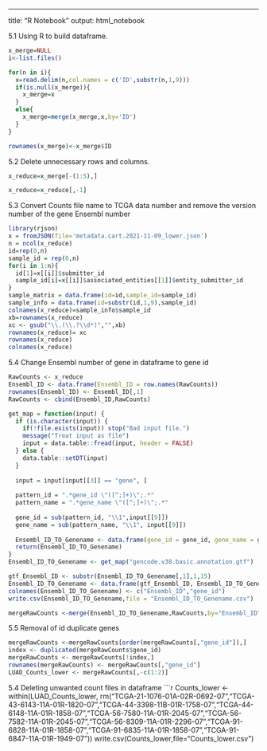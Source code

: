 ---
title: "R Notebook"
output: html_notebook

5.1 Using R to build dataframe.
```r
x_merge=NULL
i<-list.files()

for(n in i){
  x=read.delim(n,col.names = c('ID',substr(n,1,9)))
  if(is.null(x_merge)){
    x_merge=x
  }
  else{
    x_merge=merge(x_merge,x,by='ID')
  }
}

rownames(x_merge)<-x_merge$ID
```

5.2 Delete unnecessary rows and columns.
```r
x_reduce=x_merge[-(1:5),]

x_reduce=x_reduce[,-1]
```

5.3 Convert Counts file name to TCGA data number and remove the version number of the gene Ensembl number
```r
library(rjson)
x = fromJSON(file='metadata.cart.2021-11-09_lower.json')
n = ncol(x_reduce)
id=rep(0,n)
sample_id = rep(0,n)
for(i in 1:n){
  id[1]=x[[i]]$submitter_id
  sample_id[i]=x[[i]]$associated_entities[[1]]$entity_submitter_id
}
sample_matrix = data.frame(id=id,sample_id=sample_id)
sample_info = data.frame(id=substr(id,1,9),sample_id)
colnames(x_reduce)=sample_info$sample_id
xb=rownames(x_reduce)
xc <- gsub("\\.(\\.?\\d*)","",xb)
rownames(x_reduce)= xc
rownames(x_reduce)
colnames(x_reduce)
```

5.4 Change Ensembl number of gene in dataframe to gene id
```r
RawCounts <- x_reduce
Ensembl_ID <- data.frame(Ensembl_ID = row.names(RawCounts))
rownames(Ensembl_ID) <- Ensembl_ID[,1]
RawCounts <- cbind(Ensembl_ID,RawCounts)
```

```r
get_map = function(input) {
  if (is.character(input)) {
    if(!file.exists(input)) stop("Bad input file.")
    message("Treat input as file")
    input = data.table::fread(input, header = FALSE)
  } else {
    data.table::setDT(input)
  }
  
  input = input[input[[3]] == "gene", ]
  
  pattern_id = ".*gene_id \"([^;]+)\";.*"
  pattern_name = ".*gene_name \"([^;]+)\";.*"
  
  gene_id = sub(pattern_id, "\\1",input[[9]])
  gene_name = sub(pattern_name, "\\1", input[[9]])
  
  Ensembl_ID_TO_Genename <- data.frame(gene_id = gene_id, gene_name = gene_name, stringsAsFactors = FALSE)
  return(Ensembl_ID_TO_Genename)
}
Ensembl_ID_TO_Genename <- get_map("gencode.v38.basic.annotation.gtf")

gtf_Ensembl_ID <- substr(Ensembl_ID_TO_Genename[,1],1,15)
Ensembl_ID_TO_Genename <- data.frame(gtf_Ensembl_ID, Ensembl_ID_TO_Genename[,2])
colnames(Ensembl_ID_TO_Genename) <- c("Ensembl_ID","gene_id")
write.csv(Ensembl_ID_TO_Genename,file = "Ensembl_ID_TO_Genename.csv")
```

```r
mergeRawCounts <-merge(Ensembl_ID_TO_Genename,RawCounts,by="Ensembl_ID")
```

5.5 Removal of id duplicate genes
```r
mergeRawCounts <-mergeRawCounts[order(mergeRawCounts[,"gene_id"]),]
index <- duplicated(mergeRawCounts$gene_id)
mergeRawCounts <- mergeRawCounts[!index,]
rownames(mergeRawCounts) <- mergeRawCounts[,"gene_id"]
LUAD_Counts_lower <- mergeRawCounts[,-c(1:2)]
```

5.4 Deleting unwanted count files in dataframe
```r
Counts_lower <- within(LUAD_Counts_lower, rm("TCGA-21-1076-01A-02R-0692-07","TCGA-43-6143-11A-01R-1820-07","TCGA-44-3398-11B-01R-1758-07","TCGA-44-6148-11A-01R-1858-07","TCGA-56-7580-11A-01R-2045-07","TCGA-56-7582-11A-01R-2045-07","TCGA-56-8309-11A-01R-2296-07","TCGA-91-6828-11A-01R-1858-07","TCGA-91-6835-11A-01R-1858-07","TCGA-91-6847-11A-01R-1949-07"))
write.csv(Counts_lower,file="Counts_lower.csv")